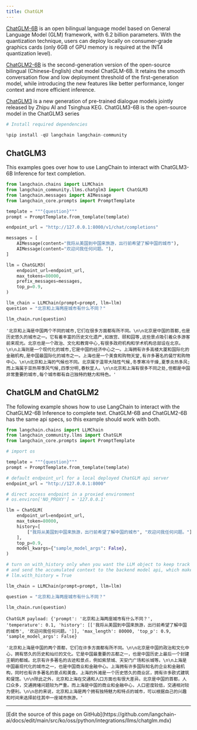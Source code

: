```yaml
---
title: ChatGLM
---
```


[ChatGLM-6B](https://github.com/THUDM/ChatGLM-6B) is an open bilingual language model based on General Language Model (GLM) framework, with 6.2 billion parameters. With the quantization technique, users can deploy locally on consumer-grade graphics cards (only 6GB of GPU memory is required at the INT4 quantization level).

[ChatGLM2-6B](https://github.com/THUDM/ChatGLM2-6B) is the second-generation version of the open-source bilingual (Chinese-English) chat model ChatGLM-6B. It retains the smooth conversation flow and low deployment threshold of the first-generation model, while introducing the new features like better performance, longer context and more efficient inference.

[ChatGLM3](https://github.com/THUDM/ChatGLM3) is a new generation of pre-trained dialogue models jointly released by Zhipu AI and Tsinghua KEG. ChatGLM3-6B is the open-source model in the ChatGLM3 series

```python
# Install required dependencies

%pip install -qU langchain langchain-community
```

## ChatGLM3

This examples goes over how to use LangChain to interact with ChatGLM3-6B Inference for text completion.

```python
from langchain.chains import LLMChain
from langchain_community.llms.chatglm3 import ChatGLM3
from langchain.messages import AIMessage
from langchain_core.prompts import PromptTemplate
```

```python
template = """{question}"""
prompt = PromptTemplate.from_template(template)
```

```python
endpoint_url = "http://127.0.0.1:8000/v1/chat/completions"

messages = [
    AIMessage(content="我将从美国到中国来旅游，出行前希望了解中国的城市"),
    AIMessage(content="欢迎问我任何问题。"),
]

llm = ChatGLM3(
    endpoint_url=endpoint_url,
    max_tokens=80000,
    prefix_messages=messages,
    top_p=0.9,
)
```

```python
llm_chain = LLMChain(prompt=prompt, llm=llm)
question = "北京和上海两座城市有什么不同？"

llm_chain.run(question)
```

```output
'北京和上海是中国两个不同的城市,它们在很多方面都有所不同。\n\n北京是中国的首都,也是历史悠久的城市之一。它有着丰富的历史文化遗产,如故宫、颐和园等,这些景点吸引着众多游客前来观光。北京也是一个政治、文化和教育中心,有很多政府机构和学术机构总部设在北京。\n\n上海则是一个现代化的城市,它是中国的经济中心之一。上海拥有许多高楼大厦和国际化的金融机构,是中国最国际化的城市之一。上海也是一个美食和购物天堂,有许多著名的餐厅和购物中心。\n\n北京和上海的气候也不同。北京属于温带大陆性气候,冬季寒冷干燥,夏季炎热多风;而上海属于亚热带季风气候,四季分明,春秋宜人。\n\n北京和上海有很多不同之处,但都是中国非常重要的城市,每个城市都有自己独特的魅力和特色。'
```

## ChatGLM and ChatGLM2

The following example shows how to use LangChain to interact with the ChatGLM2-6B Inference to complete text.
ChatGLM-6B and ChatGLM2-6B has the same api specs, so this example should work with both.

```python
from langchain.chains import LLMChain
from langchain_community.llms import ChatGLM
from langchain_core.prompts import PromptTemplate

# import os
```

```python
template = """{question}"""
prompt = PromptTemplate.from_template(template)
```

```python
# default endpoint_url for a local deployed ChatGLM api server
endpoint_url = "http://127.0.0.1:8000"

# direct access endpoint in a proxied environment
# os.environ['NO_PROXY'] = '127.0.0.1'

llm = ChatGLM(
    endpoint_url=endpoint_url,
    max_token=80000,
    history=[
        ["我将从美国到中国来旅游，出行前希望了解中国的城市", "欢迎问我任何问题。"]
    ],
    top_p=0.9,
    model_kwargs={"sample_model_args": False},
)

# turn on with_history only when you want the LLM object to keep track of the conversation history
# and send the accumulated context to the backend model api, which make it stateful. By default it is stateless.
# llm.with_history = True
```

```python
llm_chain = LLMChain(prompt=prompt, llm=llm)
```

```python
question = "北京和上海两座城市有什么不同？"

llm_chain.run(question)
```

```output
ChatGLM payload: {'prompt': '北京和上海两座城市有什么不同？', 'temperature': 0.1, 'history': [['我将从美国到中国来旅游，出行前希望了解中国的城市', '欢迎问我任何问题。']], 'max_length': 80000, 'top_p': 0.9, 'sample_model_args': False}
```

```output
'北京和上海是中国的两个首都，它们在许多方面都有所不同。\n\n北京是中国的政治和文化中心，拥有悠久的历史和灿烂的文化。它是中国最重要的古都之一，也是中国历史上最后一个封建王朝的都城。北京有许多著名的古迹和景点，例如紫禁城、天安门广场和长城等。\n\n上海是中国最现代化的城市之一，也是中国商业和金融中心。上海拥有许多国际知名的企业和金融机构，同时也有许多著名的景点和美食。上海的外滩是一个历史悠久的商业区，拥有许多欧式建筑和餐馆。\n\n除此之外，北京和上海在交通和人口方面也有很大差异。北京是中国的首都，人口众多，交通拥堵问题较为严重。而上海是中国的商业和金融中心，人口密度较低，交通相对较为便利。\n\n总的来说，北京和上海是两个拥有独特魅力和特点的城市，可以根据自己的兴趣和时间来选择前往其中一座城市旅游。'
```

---

<Callout icon="pen-to-square" iconType="regular">
  [Edit the source of this page on GitHub](https://github.com/langchain-ai/docs/edit/main/src/ko/oss/python/integrations/llms/chatglm.mdx)
</Callout>
